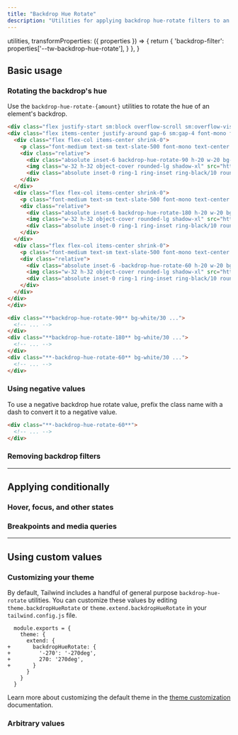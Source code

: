 ```yaml
---
title: "Backdrop Hue Rotate"
description: "Utilities for applying backdrop hue-rotate filters to an element."
---
```



  utilities,
  transformProperties: ({ properties }) => {
    return {
      'backdrop-filter': properties['--tw-backdrop-hue-rotate'],
    }
  },
}

## Basic usage

### Rotating the backdrop's hue

Use the `backdrop-hue-rotate-{amount}` utilities to rotate the hue of an element's backdrop.

```html {{ mode: 'example', p: 'none' }}
<div class="flex justify-start sm:block overflow-scroll sm:overflow-visible scroll-p-8">
<div class="flex items-center justify-around gap-6 sm:gap-4 font-mono font-bold shrink-0 p-8">
  <div class="flex flex-col items-center shrink-0">
    <p class="font-medium text-sm text-slate-500 font-mono text-center mb-3 dark:text-slate-400">backdrop-hue-rotate-90</p>
    <div class="relative">
      <div class="absolute inset-6 backdrop-hue-rotate-90 h-20 w-20 bg-white/30"></div>
      <img class="w-32 h-32 object-cover rounded-lg shadow-xl" src="https://images.unsplash.com/photo-1554629947-334ff61d85dc?ixid=MnwxMjA3fDB8MHxwaG90by1wYWdlfHx8fGVufDB8fHx8&ixlib=rb-1.2.1&auto=format&fit=crop&w=320&h=320&q=80" />
      <div class="absolute inset-0 ring-1 ring-inset ring-black/10 rounded-lg"></div>
    </div>
  </div>
  <div class="flex flex-col items-center shrink-0">
    <p class="font-medium text-sm text-slate-500 font-mono text-center mb-3 dark:text-slate-400">backdrop-hue-rotate-180</p>
    <div class="relative">
      <div class="absolute inset-6 backdrop-hue-rotate-180 h-20 w-20 bg-white/30"></div>
      <img class="w-32 h-32 object-cover rounded-lg shadow-xl" src="https://images.unsplash.com/photo-1554629947-334ff61d85dc?ixid=MnwxMjA3fDB8MHxwaG90by1wYWdlfHx8fGVufDB8fHx8&ixlib=rb-1.2.1&auto=format&fit=crop&w=320&h=320&q=80" />
      <div class="absolute inset-0 ring-1 ring-inset ring-black/10 rounded-lg"></div>
    </div>
  </div>
  <div class="flex flex-col items-center shrink-0">
    <p class="font-medium text-sm text-slate-500 font-mono text-center mb-3 dark:text-slate-400">-backdrop-hue-rotate-60</p>
    <div class="relative">
      <div class="absolute inset-6 -backdrop-hue-rotate-60 h-20 w-20 bg-white/30"></div>
      <img class="w-32 h-32 object-cover rounded-lg shadow-xl" src="https://images.unsplash.com/photo-1554629947-334ff61d85dc?ixid=MnwxMjA3fDB8MHxwaG90by1wYWdlfHx8fGVufDB8fHx8&ixlib=rb-1.2.1&auto=format&fit=crop&w=320&h=320&q=80" />
      <div class="absolute inset-0 ring-1 ring-inset ring-black/10 rounded-lg"></div>
    </div>
  </div>
</div>
</div>
```

```html
<div class="**backdrop-hue-rotate-90** bg-white/30 ...">
  <!-- ... -->
</div>
<div class="**backdrop-hue-rotate-180** bg-white/30 ...">
  <!-- ... -->
</div>
<div class="**-backdrop-hue-rotate-60** bg-white/30 ...">
  <!-- ... -->
</div>
```

### Using negative values

To use a negative backdrop hue rotate value, prefix the class name with a dash to convert it to a negative value.

```html
<div class="**-backdrop-hue-rotate-60**">
  <!-- ... -->
</div>
```

### Removing backdrop filters

<RemovingBackdropFilters defaultClass="backdrop-blur-md backdrop-hue-rotate-180" />

---

## <Heading ignore>Applying conditionally</Heading>

### <Heading ignore>Hover, focus, and other states</Heading>

<HoverFocusAndOtherStates defaultClass="backdrop-hue-rotate-15" featuredClass="backdrop-hue-rotate-60" />

### <Heading ignore>Breakpoints and media queries</Heading>

<BreakpointsAndMediaQueries defaultClass="backdrop-hue-rotate-15" featuredClass="backdrop-hue-rotate-60" />

---

## Using custom values

### Customizing your theme

By default, Tailwind includes a handful of general purpose `backdrop-hue-rotate` utilities. You can customize these values by editing `theme.backdropHueRotate` or `theme.extend.backdropHueRotate` in your `tailwind.config.js` file.

```diff-js {{ filename: 'tailwind.config.js' }}
  module.exports = {
    theme: {
      extend: {
+       backdropHueRotate: {
+         '-270': '-270deg',
+         270: '270deg',
+       }
      }
    }
  }
```

Learn more about customizing the default theme in the [theme customization](/docs/theme#customizing-the-default-theme) documentation.

### Arbitrary values

<ArbitraryValues property="backdrop-hue-rotate" featuredClass="backdrop-hue-rotate-[270deg]" />
